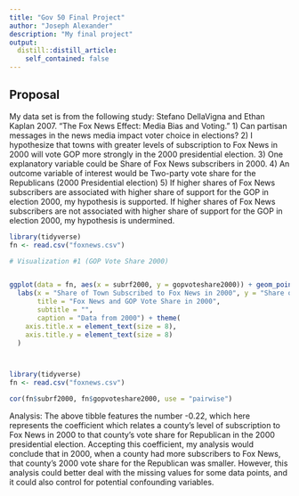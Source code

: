 ```yaml
---
title: "Gov 50 Final Project"
author: "Joseph Alexander"
description: "My final project"
output:
  distill::distill_article: 
    self_contained: false
---
```


  

## Proposal

My data set is from the following study: Stefano DellaVigna and Ethan Kaplan 2007. "The Fox News Effect: Media Bias and Voting." 1) Can partisan messages in the news media impact voter choice in elections? 2) I hypothesize that towns with greater levels of subscription to Fox News in 2000 will vote GOP more strongly in the 2000 presidential election. 3) One explanatory variable could be Share of Fox News subscribers in 2000. 4) An outcome variable of interest would be Two-party vote share for the Republicans (2000 Presidential election) 5) If higher shares of Fox News subscribers are associated with higher share of support for the GOP in election 2000, my hypothesis is supported. If higher shares of Fox News subscribers are not associated with higher share of support for the GOP in election 2000, my hypothesis is undermined.


```r
library(tidyverse)
fn <- read.csv("foxnews.csv")

# Visualization #1 (GOP Vote Share 2000)


ggplot(data = fn, aes(x = subrf2000, y = gopvoteshare2000)) + geom_point() + geom_smooth() +
  labs(x = "Share of Town Subscribed to Fox News in 2000", y = "Share of Town which voted GOP in 2000",
       title = "Fox News and GOP Vote Share in 2000",
       subtitle = "",
       caption = "Data from 2000") + theme(
    axis.title.x = element_text(size = 8),
    axis.title.y = element_text(size = 8)
  )
```

```r

```

```r

```

```r
library(tidyverse)
fn <- read.csv("foxnews.csv") 

cor(fn$subrf2000, fn$gopvoteshare2000, use = "pairwise")
```
Analysis: The above tibble features the number -0.22, which here represents the coefficient which relates a county's level of subscription to Fox News in 2000 to that county's vote share for Republican in the 2000 presidential election. Accepting this coefficient, my analysis would conclude that in 2000, when a county had more subscribers to Fox News, that county's 2000 vote share for the Republican was smaller. However, this analysis could better deal with the missing values for some data points, and it could also  control for potential confounding variables.  


